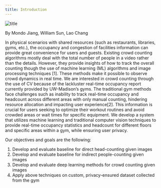 ```yaml
---
title: Introduction
---
```


![title](/img/example.png)

By Mondo Jiang, William Sun, Lao Chang

In physical scenarios with shared resources (such as restaurants, libraries, gyms, etc.), the occupancy and congestion 
of facilities information can provide great convenience for users and guests. Existing crowd counting algorithms mostly
deal with the total number of people in a video rather than the details. However, they provide insights of how to track the 
overall counting though the use of machine learning (ML) algorithms and image processing techniques [1]. These methods make 
it possible to observe crowd dynamics in real time. We are interested in crowd counting through the use of CV because of the 
lackluster real-time occupancy report currently provided by UW-Madison’s gyms. The traditional gym methods face challenges 
such as inability to track real-time occupancy and headcount across different areas with only manual 
counting, hindering resource allocation and impacting user experience[2]. This
information is crucial for users seeking to optimize their workout routines and
avoid crowded areas or wait times for specific equipment.
We develop a system that utilizes machine learning and traditional
computer vision techniques to provide real-time occupancy statistics
and headcount for different floors and specific areas within a gym, while ensuring user privacy.

Our objectives and goals are the following:
1. Develop and evaluate baseline for direct head-counting given images
2. Develop and evaluate baseline for indirect people-counting given images
3. Develop and evaluate deep learning methods for crowd counting given
images
4. Apply above techniques on custom, privacy-ensured dataset collected from
the gym 
